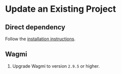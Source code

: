 # Update an Existing Project

## Direct dependency

Follow the [installation instructions](/sdk/install).

## Wagmi

1. Upgrade Wagmi to version `2.9.5` or higher.
